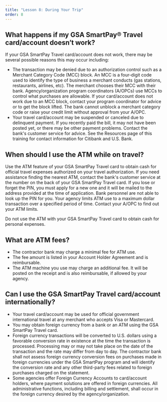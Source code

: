 ```yaml
---
title: "Lesson 8: During Your Trip"
order: 8
---
```

## What happens if my GSA SmartPay® Travel card/account doesn’t work?
If your GSA SmartPay Travel card/account does not work, there may be several possible reasons this may occur including:
- The transaction may be denied due to an authorization control such as a Merchant Category Code (MCC) block. An MCC is a four-digit code used to identify the type of business a merchant conducts (gas stations, restaurants, airlines, etc). The merchant chooses their MCC with their bank. Agency/organization program coordinators (A/OPCs) use MCCs to control what purchases are allowable. If your card/account does not work due to an MCC block, contact your program coordinator for advice or to get the block lifted. The bank cannot unblock a merchant category code or raise your credit limit without approval from your A/OPC.
- Your travel card/account may be suspended or canceled due to delinquent payment. If you recently paid the bill, it may not have been posted yet, or there may be other payment problems. Contact the bank's customer service for advice. See the Resources page of this training for contact information for Citibank and U.S. Bank.

## When should I use the ATM while on travel?
Use the ATM feature of your GSA SmartPay Travel card to obtain cash for official travel expenses authorized on your travel authorization. If you need assistance finding the nearest ATM, contact the bank's customer service at the number on the back of your GSA SmartPay Travel card. If you lose or forget the PIN, you must apply for a new one and it will be mailed to the address provided at the time of application. Bank personnel are not able to look up the PIN for you. Your agency limits ATM use to a maximum dollar transaction over a specified period of time. Contact your A/OPC to find out your ATM limits.

Do not use the ATM with your GSA SmartPay Travel card to obtain cash for personal expenses.

## What are ATM fees?
- The contractor bank may charge a minimal fee for ATM use. 
- The fee amount is listed in your Account Holder Agreement and is reimbursable.
- The ATM machine you use may charge an additional fee. It will be posted on the receipt and is also reimbursable, if allowed by your agency.

## Can I use the GSA SmartPay Travel card/account internationally?
- Your travel card/account may be used for official government international travel at any merchant who accepts Visa or Mastercard.
- You may obtain foreign currency from a bank or an ATM using the GSA SmartPay Travel card.
- Foreign currency transactions will be converted to U.S. dollars using a favorable conversion rate in existence at the time the transaction is processed. Processing may or may not take place on the date of the transaction and the rate may differ from day to day. The contractor bank shall not assess foreign currency conversion fees on purchases made in foreign currencies under the GSA SmartPay program and will identify the conversion rate and any other third-party fees related to foreign purchases charged on the statement.
- Some agencies offer Foreign Currency Accounts to card/account holders, where payment solutions are offered in foreign currencies. All administrative functions, including billing and settlement, shall occur in the foreign currency desired by the agency/organization.
